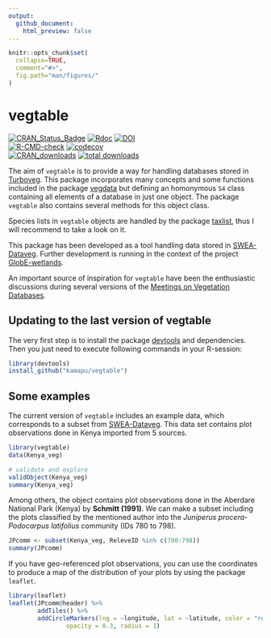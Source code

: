 ```yaml
---
output:
  github_document:
    html_preview: false
---
```


```r
knitr::opts_chunk$set(
  collapse=TRUE,
  comment="#>",
  fig.path="man/figures/"
)
```

<!-- README.md is generated from README.Rmd. Please edit that file -->
<!-- Use snippet 'render_markdown' for it -->

# vegtable

<!-- badges: start -->
[![CRAN_Status_Badge](http://www.r-pkg.org/badges/version/vegtable)](https://cran.r-project.org/package=vegtable)
[![Rdoc](http://www.rdocumentation.org/badges/version/vegtable)](http://www.rdocumentation.org/packages/vegtable)
[![DOI](https://zenodo.org/badge/55006983.svg)](https://zenodo.org/badge/latestdoi/55006983)
<br>
[![R-CMD-check](https://github.com/kamapu/vegtable/workflows/R-CMD-check/badge.svg)](https://github.com/kamapu/vegtable/actions)
[![codecov](https://codecov.io/gh/kamapu/vegtable/branch/master/graph/badge.svg)](https://codecov.io/gh/kamapu/vegtable)
<br>
[![CRAN_downloads](http://cranlogs.r-pkg.org/badges/vegtable)](https://cran.r-project.org/package=vegtable)
[![total downloads](http://cranlogs.r-pkg.org/badges/grand-total/vegtable)](https://cran.r-project.org/package=vegtable)
<!-- badges: end -->

The aim of `vegtable` is to provide a way for handling databases stored in
[Turboveg](http://www.synbiosys.alterra.nl/turboveg). This package incorporates
many concepts and some functions included in the package
[vegdata](https://cran.r-project.org/package=vegdata) but defining an homonymous
`S4` class containing all elements of a database in just one object. The package
`vegtable` also contains several methods for this object class.

Species lists in `vegtable` objects are handled by the package
[taxlist](https://github.com/kamapu/taxlist), thus I will recommend to take a
look on it.

This package has been developed as a tool handling data stored in
[SWEA-Dataveg](http://www.givd.info/ID/AF-00-006). Further development is
running in the context of the project
[GlobE-wetlands](https://www.wetlands-africa.de/).

An important source of inspiration for `vegtable` have been the enthusiastic
discussions during several versions of the [Meetings on Vegetation
Databases](http://www.hswt.de/person/joerg-ewald/vegetationsdatenbanken.html).

## Updating to the last version of vegtable
The very first step is to install the package
[devtools](https://github.com/hadley/devtools) and dependencies. Then you just
need to execute following commands in your R-session:

```r
library(devtools)
install_github("kamapu/vegtable")
```

## Some examples
The current version of `vegtable` includes an example data, which corresponds to
a subset from [SWEA-Dataveg](http://www.givd.info/ID/AF-00-006). This data set
contains plot observations done in Kenya imported from 5 sources.

```r
library(vegtable)
data(Kenya_veg)

# validate and explore
validObject(Kenya_veg)
summary(Kenya_veg)
```

Among others, the object contains plot observations done in the Aberdare
National Park (Kenya) by __Schmitt (1991)__. We can make a subset including the
plots classified by the mentioned author into the *Juniperus
procera*-*Podocarpus latifolius* community (IDs 780 to 798).

```r
JPcomm <- subset(Kenya_veg, ReleveID %in% c(780:798))
summary(JPcomm)
```

If you have geo-referenced plot observations, you can use the coordinates to
produce a map of the distribution of your plots by using the package `leaflet`.

```r
library(leaflet)
leaflet(JPcomm@header) %>%
		addTiles() %>%
		addCircleMarkers(lng = ~longitude, lat = ~latitude, color = "red",
				opacity = 0.3, radius = 1)
```
